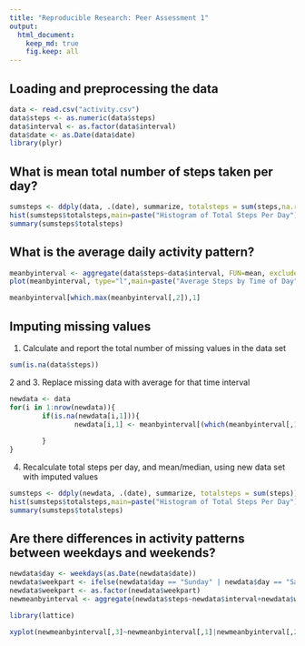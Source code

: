 ```yaml
---
title: "Reproducible Research: Peer Assessment 1"
output: 
  html_document:
    keep_md: true
    fig.keep: all
---
```



## Loading and preprocessing the data

```r
data <- read.csv("activity.csv")
data$steps <- as.numeric(data$steps)
data$interval <- as.factor(data$interval)
data$date <- as.Date(data$date)
library(plyr)
```

## What is mean total number of steps taken per day?

```r
sumsteps <- ddply(data, .(date), summarize, totalsteps = sum(steps,na.rm=TRUE))
hist(sumsteps$totalsteps,main=paste("Histogram of Total Steps Per Day"), xlab="Steps/Day")
summary(sumsteps$totalsteps)
```

## What is the average daily activity pattern?

```r
meanbyinterval <- aggregate(data$steps~data$interval, FUN=mean, exclude="NA")
plot(meanbyinterval, type="l",main=paste("Average Steps by Time of Day"), xlab="Time Interval", ylab="Average Steps")
```

```r
meanbyinterval[which.max(meanbyinterval[,2]),1]
```

## Imputing missing values

1. Calculate and report the total number of missing values in the data set

```r
sum(is.na(data$steps))
```

2 and 3. Replace missing data with average for that time interval

```r
newdata <- data
for(i in 1:nrow(newdata)){
        if(is.na(newdata[i,1])){
                newdata[i,1] <- meanbyinterval[(which(meanbyinterval[,1] == newdata[i,3])),2]              
                
        }
}
```

4. Recalculate total steps per day, and mean/median, using new data set with imputed values

```r
sumsteps <- ddply(newdata, .(date), summarize, totalsteps = sum(steps))
hist(sumsteps$totalsteps,main=paste("Histogram of Total Steps Per Day"), xlab="Steps/Day")
summary(sumsteps$totalsteps)
```

## Are there differences in activity patterns between weekdays and weekends?

```r
newdata$day <- weekdays(as.Date(newdata$date))
newdata$weekpart <- ifelse(newdata$day == "Sunday" | newdata$day == "Saturday", c("Weekend"), c("Weekday"))
newdata$weekpart <- as.factor(newdata$weekpart)
newmeanbyinterval <- aggregate(newdata$steps~newdata$interval+newdata$weekpart, FUN=mean)

library(lattice)

xyplot(newmeanbyinterval[,3]~newmeanbyinterval[,1]|newmeanbyinterval[,2], type="l", layout=c(1,2), xlab="Time Interval", ylab="Steps", main="Steps by Interval, Weekend vs Weekday")

```
